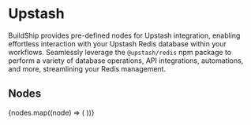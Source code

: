 
# Upstash

BuildShip provides pre-defined nodes for Upstash integration, enabling effortless interaction with your Upstash Redis
database within your workflows. Seamlessly leverage the `@upstash/redis` npm package to perform a variety of database
operations, API integrations, automations, and more, streamlining your Redis management.

## Nodes

<Cards num={3}>
  {nodes.map((node) => (
    <NodeCard
      key={node.meta.id}
      title={node.meta.name}
      image={node.meta.icon.url}
      href={`/showcase/upstash/${node.meta.id}`}
    />
  ))}
</Cards>
